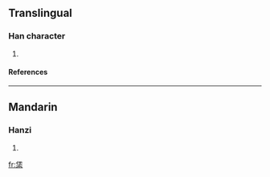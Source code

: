 ==Translingual==
===Han character===
{{Han char|rn=75|rad=木|as=06|sn=10|four=2290<sub>4</sub>|canj=人土木 (OGD), X人土木 (XOGD)}}
# {{defn|Han|sort=木06}}
====References====
{{Han ref|kx=0522.240|dkj=14711|dj=0910.250|hdz=21201.040|uh=6820|ud=26656|bh=D1F4|bd=53748}}

----
==Mandarin==
===Hanzi===
{{cmn-hanzi|pin=[[jiǎo]] (jiao3), [[jiào]] (jiao4), [[rěn]] (ren3), [[xiáo]] (xiao2)|wg=chiao<sup>3</sup>, chiao<sup>4</sup>, jen<sup>3</sup>, hsiao<sup>2</sup>}}
# {{defn|Mandarin}}

[[fr:栠]]